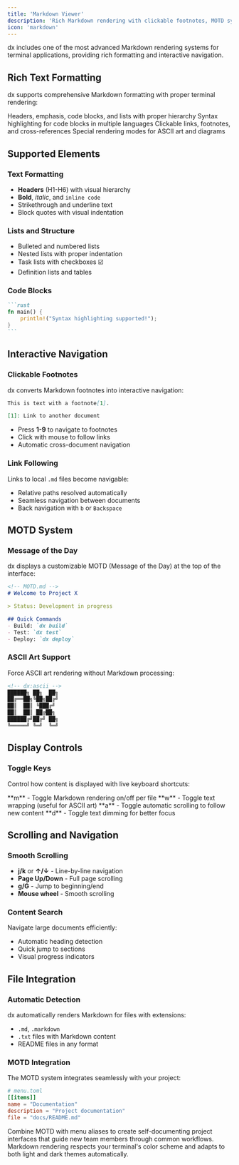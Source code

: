 ```yaml
---
title: 'Markdown Viewer'  
description: 'Rich Markdown rendering with clickable footnotes, MOTD system, and interactive navigation'
icon: 'markdown'
---
```


dx includes one of the most advanced Markdown rendering systems for terminal applications, providing rich formatting and interactive navigation.

## Rich Text Formatting

dx supports comprehensive Markdown formatting with proper terminal rendering:

<CardGroup cols={2}>
  <Card title="Typography" icon="font">
    Headers, emphasis, code blocks, and lists with proper hierarchy
  </Card>
  <Card title="Code Syntax" icon="code">
    Syntax highlighting for code blocks in multiple languages
  </Card>
  <Card title="Interactive Elements" icon="mouse-pointer">
    Clickable links, footnotes, and cross-references
  </Card>
  <Card title="ASCII Art" icon="image">
    Special rendering modes for ASCII art and diagrams
  </Card>
</CardGroup>

## Supported Elements

### Text Formatting
- **Headers** (H1-H6) with visual hierarchy
- **Bold**, *italic*, and `inline code`
- Strikethrough and underline text
- Block quotes with visual indentation

### Lists and Structure  
- Bulleted and numbered lists
- Nested lists with proper indentation
- Task lists with checkboxes ☑️
- Definition lists and tables

### Code Blocks
````markdown
```rust
fn main() {
    println!("Syntax highlighting supported!");
}
```
````

## Interactive Navigation

### Clickable Footnotes
dx converts Markdown footnotes into interactive navigation:

```markdown
This is text with a footnote[1].

[1]: Link to another document
```

- Press **1-9** to navigate to footnotes
- Click with mouse to follow links  
- Automatic cross-document navigation

### Link Following
Links to local `.md` files become navigable:
- Relative paths resolved automatically
- Seamless navigation between documents
- Back navigation with `b` or `Backspace`

## MOTD System

### Message of the Day
dx displays a customizable MOTD (Message of the Day) at the top of the interface:

```markdown
<!-- MOTD.md -->
# Welcome to Project X

> Status: Development in progress

## Quick Commands
- Build: `dx build`  
- Test: `dx test`
- Deploy: `dx deploy`
```

### ASCII Art Support
Force ASCII art rendering without Markdown processing:

```markdown
<!-- dx:ascii -->
██████╗ ██╗  ██╗
██╔══██╗╚██╗██╔╝
██║  ██║ ╚███╔╝ 
██║  ██║ ██╔██╗ 
██████╔╝██╔╝ ██╗
╚═════╝ ╚═╝  ╚═╝
```

## Display Controls

### Toggle Keys
Control how content is displayed with live keyboard shortcuts:

<ResponseField name="Markdown Toggle" type="key">
  **m** - Toggle Markdown rendering on/off per file
</ResponseField>

<ResponseField name="Text Wrapping" type="key">
  **w** - Toggle text wrapping (useful for ASCII art)
</ResponseField>

<ResponseField name="Auto-Scroll" type="key">
  **a** - Toggle automatic scrolling to follow new content
</ResponseField>

<ResponseField name="Dimming" type="key">
  **d** - Toggle text dimming for better focus
</ResponseField>

## Scrolling and Navigation

### Smooth Scrolling
- **j/k** or **↑/↓** - Line-by-line navigation
- **Page Up/Down** - Full page scrolling  
- **g/G** - Jump to beginning/end
- **Mouse wheel** - Smooth scrolling

### Content Search
Navigate large documents efficiently:
- Automatic heading detection
- Quick jump to sections
- Visual progress indicators

## File Integration

### Automatic Detection
dx automatically renders Markdown for files with extensions:
- `.md`, `.markdown`
- `.txt` files with Markdown content
- README files in any format

### MOTD Integration  
The MOTD system integrates seamlessly with your project:

```toml
# menu.toml
[[items]]
name = "Documentation"  
description = "Project documentation"
file = "docs/README.md"
```

<Tip>
  Combine MOTD with menu aliases to create self-documenting project interfaces that guide new team members through common workflows.
</Tip>

<Note>
  Markdown rendering respects your terminal's color scheme and adapts to both light and dark themes automatically.
</Note>
